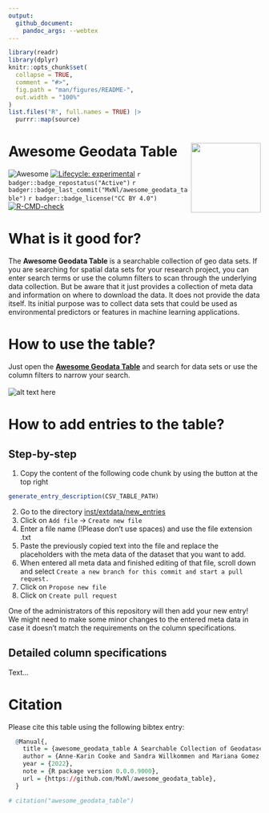```yaml
---
output: 
  github_document:
    pandoc_args: --webtex
---
```


<!-- README.md is generated from README.Rmd. Please edit that file -->

```r
library(readr)
library(dplyr)
knitr::opts_chunk$set(
  collapse = TRUE,
  comment = "#>",
  fig.path = "man/figures/README-",
  out.width = "100%"
)
list.files("R", full.names = TRUE) |>
  purrr::map(source)
```

# Awesome Geodata Table <img src='man/figures/awesome_geodata_table_logo.png' align="right" height="139"/>

<!-- badges: start -->
![Awesome](https://cdn.rawgit.com/sindresorhus/awesome/d7305f38d29fed78fa85652e3a63e154dd8e8829/media/badge.svg)
[![Lifecycle: experimental](https://img.shields.io/badge/lifecycle-experimental-orange.svg)](https://lifecycle.r-lib.org/articles/stages.html#experimental)
`r badger::badge_repostatus("Active")`
`r badger::badge_last_commit("MxNl/awesome_geodata_table")`
`r badger::badge_license("CC BY 4.0")`
[![R-CMD-check](https://github.com/MxNl/awesome_geodata_table/actions/workflows/R-CMD-check.yaml/badge.svg)](https://github.com/MxNl/awesome_geodata_table/actions/workflows/R-CMD-check.yaml)
<!-- badges: end -->

# What is it good for?

The **Awesome Geodata Table** is a searchable collection of geo data sets. If you are searching for spatial data sets for your research project, you can enter search terms or use the column filters to scan through the underlying data collection. But be aware that it just provides a collection of meta data and information on where to download the data. It does not provide the data itself. Its initial purpose was to collect data sets that could be used as environmental predictors or features in machine learning applications.

# How to use the table?

Just open the [**Awesome Geodata Table**](https://mxnl.github.io/awesome_geodata_table/) and search for data sets or use the column filters to narrow your search.
<br><br>
![alt text here](man/figures/awesomegeodatatable_howto.gif)


# How to add entries to the table?

## Step-by-step

  1. Copy the content of the following code chunk by using the button at the top right

```r
generate_entry_description(CSV_TABLE_PATH)
```
  
  2. Go to the directory [inst/extdata/new_entries](https://github.com/MxNl/awesome_geodata_table/tree/main/inst/extdata/new_entries)
  3. Click on `Add file` -> `Create new file`
  4. Enter a file name (!Please don't use spaces) and use the file extension .txt
  5. Paste the previously copied text into the file and replace the placeholders with the meta data of the dataset that you want to add.
  6. When entered all meta data and finished editing of that file, scroll down and select `Create a new branch for this commit and start a pull request.`
  7. Click on `Propose new file`
  8. Click on `Create pull request`

One of the administrators of this repository will then add your new entry! We might need to make some minor changes to the entered meta data in case it doesn't match the requirements on the column specifications.

## Detailed column specifications

Text...

# Citation

Please cite this table using the following bibtex entry:
```r
  @Manual{,
    title = {awesome_geodata_table A Searchable Collection of Geodatasets Maintained by its Community},
    author = {Anne-Karin Cooke and Sandra Willkommen and Mariana Gomez-Ospina and Maximilian Nölscher},
    year = {2022},
    note = {R package version 0.0.0.9000},
    url = {https://github.com/MxNl/awesome_geodata_table},
  }
```



```r
# citation("awesome_geodata_table")
```
